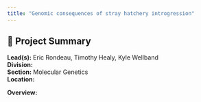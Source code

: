 ```yaml
---
title: "Genomic consequences of stray hatchery introgression"
---
```


## 🧬 Project Summary

**Lead(s):** Eric Rondeau, Timothy Healy, Kyle Wellband  
**Division:**   
**Section:** Molecular Genetics  
**Location:**   

**Overview:**  

